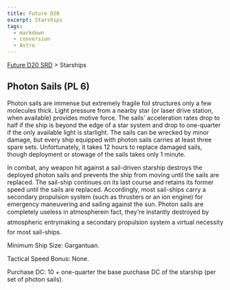 ```yaml
---
title: Future D20
excerpt: Starships
tags:
  - markdown
  - conversion
  - Astro
---
```






[Future D20 SRD]( / ) > Starships




## Photon Sails (PL 6)


Photon sails are immense but extremely fragile foil structures only a few molecules thick. Light pressure from a nearby star (or laser drive station, when available) provides motive force. The sails' acceleration rates drop to half if the ship is beyond the edge of a star system and drop to one-quarter if the only available light is starlight. The sails can be wrecked by minor damage, but every ship equipped with photon sails carries at least three spare sets. Unfortunately, it takes 12 hours to replace damaged sails, though deployment or stowage of the sails takes only 1 minute.


In combat, any weapon hit against a sail-driven starship destroys the deployed photon sails and prevents the ship from moving until
the sails are replaced. The sail-ship continues on its last course and retains its former speed until the sails are replaced. Accordingly,
most sail-ships carry a secondary propulsion system (such as thrusters or an ion engine) for emergency maneuvering and sailing against
the sun. Photon sails are completely useless in atmospherein fact, they're instantly destroyed by atmospheric entrymaking a secondary
propulsion system a virtual necessity for most sail-ships. 


Minimum Ship Size: Gargantuan.


Tactical Speed Bonus: None.


Purchase DC: 10 + one-quarter the base purchase DC of the starship (per set of photon sails).



